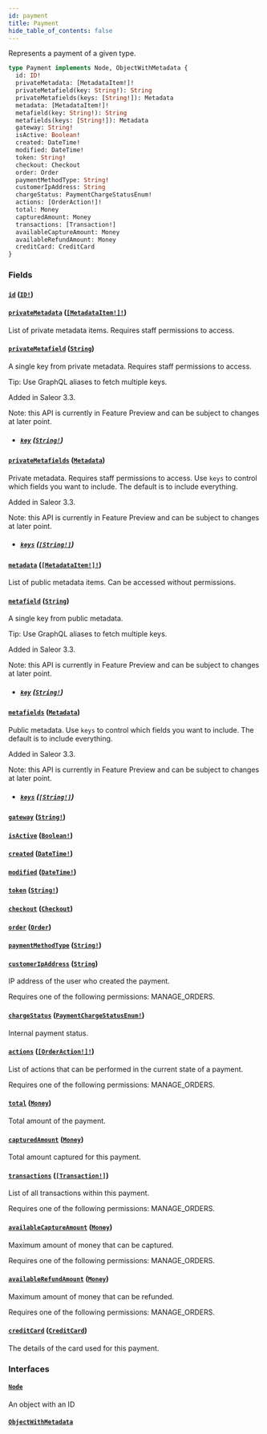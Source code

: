 ```yaml
---
id: payment
title: Payment
hide_table_of_contents: false
---
```


Represents a payment of a given type.

```graphql
type Payment implements Node, ObjectWithMetadata {
  id: ID!
  privateMetadata: [MetadataItem!]!
  privateMetafield(key: String!): String
  privateMetafields(keys: [String!]): Metadata
  metadata: [MetadataItem!]!
  metafield(key: String!): String
  metafields(keys: [String!]): Metadata
  gateway: String!
  isActive: Boolean!
  created: DateTime!
  modified: DateTime!
  token: String!
  checkout: Checkout
  order: Order
  paymentMethodType: String!
  customerIpAddress: String
  chargeStatus: PaymentChargeStatusEnum!
  actions: [OrderAction!]!
  total: Money
  capturedAmount: Money
  transactions: [Transaction!]
  availableCaptureAmount: Money
  availableRefundAmount: Money
  creditCard: CreditCard
}
```

### Fields

#### [`id`](#) ([`ID!`](../../../developer/api-reference/scalars/id))

#### [`privateMetadata`](#) ([`[MetadataItem!]!`](../../../developer/api-reference/objects/metadata-item))

List of private metadata items. Requires staff permissions to access.

#### [`privateMetafield`](#) ([`String`](../../../developer/api-reference/scalars/string))

A single key from private metadata. Requires staff permissions to access.

Tip: Use GraphQL aliases to fetch multiple keys.

Added in Saleor 3.3.

Note: this API is currently in Feature Preview and can be subject to changes at later point.

- ##### [`key`](#) ([`String!`](../../../developer/api-reference/scalars/string))

#### [`privateMetafields`](#) ([`Metadata`](../../../developer/api-reference/scalars/metadata))

Private metadata. Requires staff permissions to access. Use `keys` to control which fields you want to include. The default is to include everything.

Added in Saleor 3.3.

Note: this API is currently in Feature Preview and can be subject to changes at later point.

- ##### [`keys`](#) ([`[String!]`](../../../developer/api-reference/scalars/string))

#### [`metadata`](#) ([`[MetadataItem!]!`](../../../developer/api-reference/objects/metadata-item))

List of public metadata items. Can be accessed without permissions.

#### [`metafield`](#) ([`String`](../../../developer/api-reference/scalars/string))

A single key from public metadata.

Tip: Use GraphQL aliases to fetch multiple keys.

Added in Saleor 3.3.

Note: this API is currently in Feature Preview and can be subject to changes at later point.

- ##### [`key`](#) ([`String!`](../../../developer/api-reference/scalars/string))

#### [`metafields`](#) ([`Metadata`](../../../developer/api-reference/scalars/metadata))

Public metadata. Use `keys` to control which fields you want to include. The default is to include everything.

Added in Saleor 3.3.

Note: this API is currently in Feature Preview and can be subject to changes at later point.

- ##### [`keys`](#) ([`[String!]`](../../../developer/api-reference/scalars/string))

#### [`gateway`](#) ([`String!`](../../../developer/api-reference/scalars/string))

#### [`isActive`](#) ([`Boolean!`](../../../developer/api-reference/scalars/boolean))

#### [`created`](#) ([`DateTime!`](../../../developer/api-reference/scalars/date-time))

#### [`modified`](#) ([`DateTime!`](../../../developer/api-reference/scalars/date-time))

#### [`token`](#) ([`String!`](../../../developer/api-reference/scalars/string))

#### [`checkout`](#) ([`Checkout`](../../../developer/api-reference/objects/checkout))

#### [`order`](#) ([`Order`](../../../developer/api-reference/objects/order))

#### [`paymentMethodType`](#) ([`String!`](../../../developer/api-reference/scalars/string))

#### [`customerIpAddress`](#) ([`String`](../../../developer/api-reference/scalars/string))

IP address of the user who created the payment.

Requires one of the following permissions: MANAGE_ORDERS.

#### [`chargeStatus`](#) ([`PaymentChargeStatusEnum!`](../../../developer/api-reference/enums/payment-charge-status-enum))

Internal payment status.

#### [`actions`](#) ([`[OrderAction!]!`](../../../developer/api-reference/enums/order-action))

List of actions that can be performed in the current state of a payment.

Requires one of the following permissions: MANAGE_ORDERS.

#### [`total`](#) ([`Money`](../../../developer/api-reference/objects/money))

Total amount of the payment.

#### [`capturedAmount`](#) ([`Money`](../../../developer/api-reference/objects/money))

Total amount captured for this payment.

#### [`transactions`](#) ([`[Transaction!]`](../../../developer/api-reference/objects/transaction))

List of all transactions within this payment.

Requires one of the following permissions: MANAGE_ORDERS.

#### [`availableCaptureAmount`](#) ([`Money`](../../../developer/api-reference/objects/money))

Maximum amount of money that can be captured.

Requires one of the following permissions: MANAGE_ORDERS.

#### [`availableRefundAmount`](#) ([`Money`](../../../developer/api-reference/objects/money))

Maximum amount of money that can be refunded.

Requires one of the following permissions: MANAGE_ORDERS.

#### [`creditCard`](#) ([`CreditCard`](../../../developer/api-reference/objects/credit-card))

The details of the card used for this payment.

### Interfaces

#### [`Node`](../../../developer/api-reference/interfaces/node)

An object with an ID

#### [`ObjectWithMetadata`](../../../developer/api-reference/interfaces/object-with-metadata)
